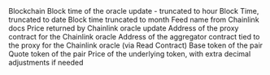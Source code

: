 <ParamField path="blockchain">
Blockchain
</ParamField>
<ParamField path="hour">
Block time of the oracle update - truncated to hour
</ParamField>
<ParamField path="block_date">
Block Time, truncated to date
</ParamField>
<ParamField path="block_month">
Block time truncated to month
</ParamField>
<ParamField path="feed_name">
Feed name from Chainlink docs
</ParamField>
<ParamField path="oracle_price_avg">
Price returned by Chainlink oracle update
</ParamField>
<ParamField path="proxy_address">
Address of the proxy contract for the Chainlink oracle
</ParamField>
<ParamField path="aggregator_address">
Address of the aggregator contract tied to the proxy for the Chainlink oracle (via Read Contract)
</ParamField>
<ParamField path="base">
Base token of the pair
</ParamField>
<ParamField path="quote">
Quote token of the pair
</ParamField>
<ParamField path="underlying_token_price_avg">
Price of the underlying token, with extra decimal adjustments if needed
</ParamField>
